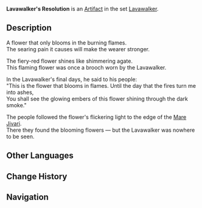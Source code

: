 {{Artifact Infobox
|image = Item Lavawalker's Resolution.png
|set   = Lavawalker
|piece = Flower of Life
}}
{{Description|A flower that blooms amidst burning flames. It is said that long ago, a sage once wore it as he walked into a sea of fire.}}
'''Lavawalker's Resolution''' is an [[Artifact]] in the set [[Lavawalker]].

==Description==
A flower that only blooms in the burning flames.<br />The searing pain it causes will make the wearer stronger.

The fiery-red flower shines like shimmering agate.<br />This flaming flower was once a brooch worn by the Lavawalker.

In the Lavawalker's final days, he said to his people:<br />"This is the flower that blooms in flames. Until the day that the fires turn me into ashes,<br />You shall see the glowing embers of this flower shining through the dark smoke."

The people followed the flower's flickering light to the edge of the [[Mare Jivari]].<br />There they found the blooming flowers — but the Lavawalker was nowhere to be seen.

==Other Languages==
{{Other Languages
|en      = Lavawalker's Resolution
|zhs     = 渡火者的决绝
|zhs_rm  = Dù Huǒ Zhě de Juéjué
|zht     = 渡火者的決絕
|zht_rm  = Dù Huǒ Zhě de Juéjué
|zh_tl   = Fire Walker's Resolve
|ja      = 火渡りの堅実
|ja_rm   = Hiwatari no Kenjitsu
|ja_tl   = Fire Walker's Steadiness
|ko      = 불 위를 걷는 자의 결단
|ko_rm   = 
|ko_tl   = 
|es      = Determinación del Corredor de Lava
|es_tl   = Determination of the Lava Runner
|fr      = Détermination du Marcheur du feu
|fr_tl   = Determination of the Fire Walker
|ru      = Решительность ступающего по лаве
|ru_tl   = 
|th      = Resolution of Lavawalker
|vi      = Sự Từ Chối Của Người Vượt Lửa
|vi_tl   = 
|de      = Entschlossenheit des Lavaläufers
|de_tl   = Determination of the Lavarunner
|id      = Lavawalker's Resolution
|pt      = Determinação do Corredor de Lava
|pt_tl   = 
}}

==Change History==
{{Change History|1.0}}

==Navigation==
{{Artifact Set Navbox|Lavawalker}}